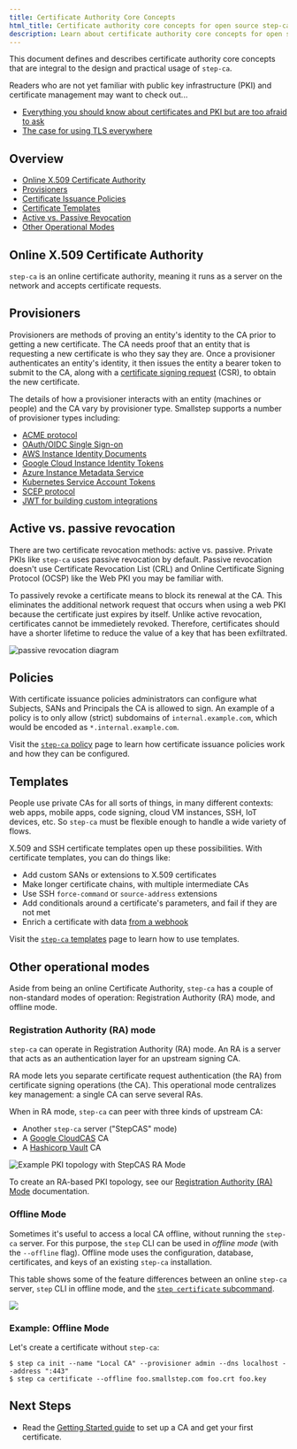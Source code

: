 ```yaml
---
title: Certificate Authority Core Concepts
html_title: Certificate authority core concepts for open source step-ca
description: Learn about certificate authority core concepts for open source step-ca
---
```



This document defines and describes certificate authority core concepts that are integral to the design
and practical usage of `step-ca`.

Readers who are not yet familiar with public key infrastructure (PKI) and 
certificate management may want to check out...

- [Everything you should know about certificates and PKI but are too afraid to ask](https://smallstep.com/blog/everything-pki/)
- [The case for using TLS everywhere](https://smallstep.com/blog/use-tls/)

## Overview

- [Online X.509 Certificate Authority](#online-x509-certificate-authority)
- [Provisioners](#provisioners)
- [Certificate Issuance Policies](#policies)
- [Certificate Templates](#templates)
- [Active vs. Passive Revocation](#active-vs-passive-revocation)
- [Other Operational Modes](#other-operational-modes)

## Online X.509 Certificate Authority

`step-ca` is an online certificate authority, meaning it runs as a server
on the network and accepts certificate requests.

## Provisioners

Provisioners are methods of proving an entity's identity to the CA prior to getting a new certificate.
The CA needs proof that an entity that is requesting a new certificate is who they say they are.
Once a provisioner authenticates an entity's identity, it then issues the entity a bearer token to submit to the CA, along with a [certificate
signing
request](https://smallstep.com/blog/everything-pki.html#certificate-signing-requests
'CSR') (CSR), to obtain the new certificate.

The details of how a provisioner interacts with an entity (machines or people) and the CA vary by provisioner type.
Smallstep supports a number of provisioner types including:

- [ACME protocol](./provisioners.mdx#acme)
- [OAuth/OIDC Single Sign-on](./provisioners.mdx#oauthoidc-single-sign-on)
- [AWS Instance Identity Documents](./provisioners.mdx#aws)
- [Google Cloud Instance Identity Tokens](./provisioners.mdx#gcp)
- [Azure Instance Metadata Service](./provisioners.mdx#azure) 
- [Kubernetes Service Account Tokens](./provisioners.mdx#k8ssa-kubernetes-service-account) 
- [SCEP protocol](./provisioners.mdx#scep)
- [JWT for building custom integrations](./provisioners.mdx#jwt)

## Active vs. passive revocation

There are two certificate revocation methods: active vs. passive.
Private PKIs like `step-ca` uses passive revocation by default.
Passive revocation doesn't use Certificate Revocation List (CRL) and Online Certificate Signing Protocol (OCSP) like the Web PKI you may be familiar with. 

To passively revoke a certificate means to block its renewal at the CA.
This eliminates the additional network request that occurs when using a web PKI because the certificate just expires by itself. 
Unlike active revocation, certificates cannot be immedietely revoked.
Therefore, certificates should have a shorter lifetime to reduce the value of a key that has been exfiltrated.

![passive revocation diagram](/graphics/passive-revocation.png)

## Policies

With certificate issuance policies administrators can configure what Subjects, SANs and Principals the CA is allowed to sign.
An example of a policy is to only allow (strict) subdomains of `internal.example.com`, which would be encoded as `*.internal.example.com`.

Visit the [`step-ca` policy](./policies.mdx) page to learn how certificate issuance policies work and how they can be configured.

## Templates

People use private CAs for all sorts of things, in many different contexts:
web apps, mobile apps, code signing, cloud VM instances, SSH, IoT devices, etc.
So `step-ca` must be flexible enough to handle a wide variety of flows.

X.509 and SSH certificate templates open up these possibilities.
With certificate templates, you can do things like:

- Add custom SANs or extensions to X.509 certificates
- Make longer certificate chains, with multiple intermediate CAs
- Use SSH `force-command` or `source-address` extensions
- Add conditionals around a certificate's parameters, and fail if they are not met
- Enrich a certificate with data [from a webhook](./webhooks.mdx)

Visit the [`step-ca` templates](./templates.mdx) page to learn how to use templates.

## Other operational modes

Aside from being an online Certificate Authority, `step-ca` has a couple of non-standard modes of operation:
Registration Authority (RA) mode, and offline mode.

### Registration Authority (RA) mode

`step-ca` can operate in Registration Authority (RA) mode.
An RA is a server that acts as an authentication layer for an upstream signing CA.

RA mode lets you separate certificate request authentication (the RA) from certificate signing operations (the CA).
This operational mode centralizes key management:
a single CA can serve several RAs.

When in RA mode, `step-ca` can peer with three kinds of upstream CA:

- Another `step-ca` server ("StepCAS" mode)
- A [Google CloudCAS](https://cloud.google.com/certificate-authority-service/) CA
- A [Hashicorp Vault](https://www.hashicorp.com/products/vault) CA

![Example PKI topology with StepCAS RA Mode](/graphics/stepcas-ra-mode.png)

To create an RA-based PKI topology, see our [Registration Authority (RA) Mode](./registration-authority-ra-mode.mdx) documentation.

### Offline Mode

Sometimes it's useful to access a local CA offline, without running the `step-ca` server.
For this purpose, the `step` CLI can be used in _offline mode_ (with the `--offline` flag).
Offline mode uses the configuration, database, certificates, and keys of an existing `step-ca` installation.

This table shows some of the feature differences between an online `step-ca` server, `step` CLI in offline mode, and the [`step certificate` subcommand](https://smallstep.com/docs/step-cli/basic-crypto-operations#run-an-offline-x509-certificate-authority).

![](/graphics/cas-three-ways.png)

### Example: Offline Mode

Let's create a certificate without `step-ca`:

```shell-session nocopy
$ step ca init --name "Local CA" --provisioner admin --dns localhost --address ":443"
$ step ca certificate --offline foo.smallstep.com foo.crt foo.key
```

## Next Steps

- Read the [Getting Started guide](./getting-started.mdx) to set up a CA and get your first certificate.
